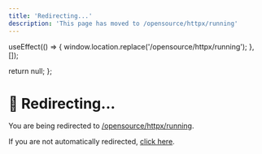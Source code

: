 ```yaml
---
title: 'Redirecting...'
description: 'This page has moved to /opensource/httpx/running'
---
```



  useEffect(() => {
    window.location.replace('/opensource/httpx/running');
  }, []);
  
  return null;
};

<RedirectComponent />

# 🔄 Redirecting...

You are being redirected to [/opensource/httpx/running](/opensource/httpx/running).

If you are not automatically redirected, [click here](/opensource/httpx/running).

<script dangerouslySetInnerHTML={{
  __html: `
    setTimeout(function() {
      if (typeof window !== 'undefined') {
        window.location.href = '/opensource/httpx/running';
      }
    }, 100);
  `
}} />